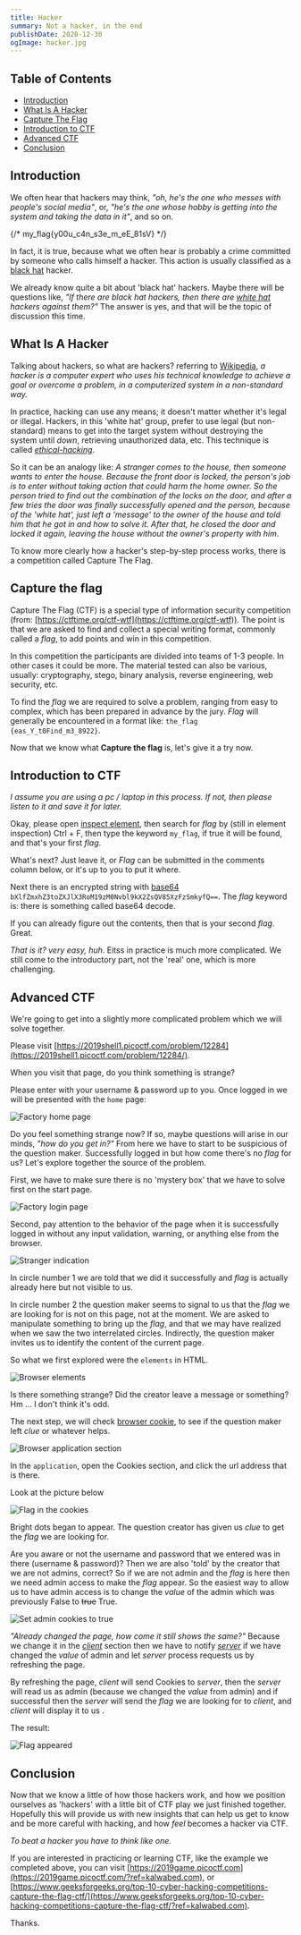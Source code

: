 ```yaml
---
title: Hacker
summary: Not a hacker, in the end
publishDate: 2020-12-30
ogImage: hacker.jpg
---
```


## Table of Contents

- [Introduction](#introduction)
- [What Is A Hacker](#what-is-a-hacker)
- [Capture The Flag](#capture-the-flag)
- [Introduction to CTF](#introduction-to-ctf)
- [Advanced CTF](#advanced-ctf)
- [Conclusion](#conclusion)

## Introduction

We often hear that hackers may think, _"oh, he's the one who messes with people's social media"_, or, _"he's the one whose hobby is getting into the system and taking the data in it"_, and so on.

{/* my_flag{y00u_c4n_s3e_m_eE_81sV} */}

In fact, it is true, because what we often hear is probably a crime committed by someone who calls himself a hacker. This action is usually classified as a [black hat](https://www.kaspersky.com/resource-center/threats/black-hat-hacker) hacker.

We already know quite a bit about 'black hat' hackers. Maybe there will be questions like, _"If there are black hat hackers, then there are [white hat](https://techjury.net/blog/what-is-a-white-hat-hacker/) hackers against them?"_ The answer is yes, and that will be the topic of discussion this time.

## What Is A Hacker

Talking about hackers, so what are hackers? referring to [Wikipedia](https://en.wikipedia.org/wiki/Hacker), _a hacker is a computer expert who uses his technical knowledge to achieve a goal or overcome a problem, in a computerized system in a non-standard way._

In practice, hacking can use any means; it doesn't matter whether it's legal or illegal. Hackers, in this 'white hat' group, prefer to use legal (but non-standard) means to get into the target system without destroying the system until _down_, retrieving unauthorized data, etc. This technique is called _[ethical-hacking](https://www.secjuice.com/ethical-hacking-a-brief-overview/)_.

So it can be an analogy like: _A stranger comes to the house, then someone wants to enter the house. Because the front door is locked, the person's job is to enter without taking action that could harm the home owner. So the person tried to find out the combination of the locks on the door, and after a few tries the door was finally successfully opened and the person, because of the 'white hat', just left a 'message' to the owner of the house and told him that he got in and how to solve it. After that, he closed the door and locked it again, leaving the house without the owner's property with him_.

To know more clearly how a hacker's step-by-step process works, there is a competition called Capture The Flag.

## Capture the flag

Capture The Flag (CTF) is a special type of information security competition (from: [https://ctftime.org/ctf-wtf](https://ctftime.org/ctf-wtf)). The point is that we are asked to find and collect a special writing format, commonly called a _flag_, to add points and win in this competition.

In this competition the participants are divided into teams of 1-3 people. In other cases it could be more. The material tested can also be various, usually: cryptography, stego, binary analysis, reverse engineering, web security, etc.

To find the _flag_ we are required to solve a problem, ranging from easy to complex, which has been prepared in advance by the jury. _Flag_ will generally be encountered in a format like: `the_flag {eas_Y_t0Find_m3_8922}`.

Now that we know what **Capture the flag** is, let's give it a try now.

## Introduction to CTF

_I assume you are using a pc / laptop in this process. If not, then please listen to it and save it for later._

Okay, please open [inspect element](https://www.lifewire.com/get-inspect-element-tool-for-browser-756549), then search for _flag_ by (still in element inspection) Ctrl + F, then type the keyword `my_flag`, if true it will be found, and that's your first _flag_.

What's next? Just leave it, or _Flag_ can be submitted in the comments column below, or it's up to you to put it where.

Next there is an encrypted string with [base64](https://en.wikipedia.org/wiki/Base64) `bXlfZmxhZ3toZXJlX3RoM19zM0Nvbl9kX2ZsQV85XzFzSmkyfQ==`. The _flag_ keyword is: there is something called base64 decode.

If you can already figure out the contents, then that is your second _flag_. Great.

_That is it? very easy, huh_. Eitss in practice is much more complicated. We still come to the introductory part, not the 'real' one, which is more challenging.

## Advanced CTF

We're going to get into a slightly more complicated problem which we will solve together.

Please visit [https://2019shell1.picoctf.com/problem/12284](https://2019shell1.picoctf.com/problem/12284/).

When you visit that page, do you think something is strange?

Please enter with your username & password up to you. Once logged in we will be presented with the `home` page:

![Factory home page](/posts/hacker/advanced-home.png)

Do you feel something strange now? If so, maybe questions will arise in our minds, _"how do you get in?"_ From here we have to start to be suspicious of the question maker. Successfully logged in but how come there's no _flag_ for us? Let's explore together the source of the problem.

First, we have to make sure there is no 'mystery box' that we have to solve first on the start page.

![Factory login page](/posts/hacker/checked-login.png)

Second, pay attention to the behavior of the page when it is successfully logged in without any input validation, warning, or anything else from the browser.

![Stranger indication](/posts/hacker/two-circles.png)

In circle number 1 we are told that we did it successfully and _flag_ is actually already here but not visible to us.

In circle number 2 the question maker seems to signal to us that the _flag_ we are looking for is not on this page, not at the moment. We are asked to manipulate something to bring up the _flag_, and that we may have realized when we saw the two interrelated circles. Indirectly, the question maker invites us to identify the content of the current page.

So what we first explored were the `elements` in HTML.

![Browser elements](/posts/hacker/elements.png)

Is there something strange? Did the creator leave a message or something? Hm ... I don't think it's odd.

The next step, we will check [browser cookie](https://developer.mozilla.org/en-US/docs/Web/HTTP/Cookies), to see if the question maker left _clue_ or whatever helps.

![Browser application section](/posts/hacker/application.png)

In the `application`, open the Cookies section, and click the url address that is there.

Look at the picture below

![Flag in the cookies](/posts/hacker/cookie-url.png)

Bright dots began to appear. The question creator has given us _clue_ to get the _flag_ we are looking for.

Are you aware or not the username and password that we entered was in there (username & password)? Then we are also 'told' by the creator that we are not admins, correct? So if we are not admin and the _flag_ is here then we need admin access to make the _flag_ appear. So the easiest way to allow us to have admin access is to change the _value_ of the admin which was previously False to ~~true~~ True.

![Set admin cookies to true](/posts/hacker/admin-true.png)

_"Already changed the page, how come it still shows the same?"_ Because we change it in the _[client](https://developer.mozilla.org/en-US/docs/Learn/JavaScript/Client-side_web_APIs)_ section then we have to notify _[server](https://developer.mozilla.org/en-US/docs/Learn/Server-side/First_steps/Introduction#What_is_server-side_website_programming)_ if we have changed the _value_ of admin and let _server_ process requests us by refreshing the page.

By refreshing the page, _client_ will send Cookies to _server_, then the _server_ will read us as admin (because we changed the _value_ from admin) and if successful then the _server_ will send the _flag_ we are looking for to _client_, and _client_ will display it to us .

The result:

![Flag appeared](/posts/hacker/picoctf.png)

## Conclusion

Now that we know a little of how those hackers work, and how we position ourselves as 'hackers' with a little bit of CTF play we just finished together. Hopefully this will provide us with new insights that can help us get to know and be more careful with hacking, and how _feel_ becomes a hacker via CTF.

_To beat a hacker you have to think like one._

If you are interested in practicing or learning CTF, like the example we completed above, you can visit [https://2019game.picoctf.com](https://2019game.picoctf.com/?ref=kalwabed.com), or [https://www.geeksforgeeks.org/top-10-cyber-hacking-competitions-capture-the-flag-ctf/](https://www.geeksforgeeks.org/top-10-cyber-hacking-competitions-capture-the-flag-ctf/?ref=kalwabed.com).

Thanks.
